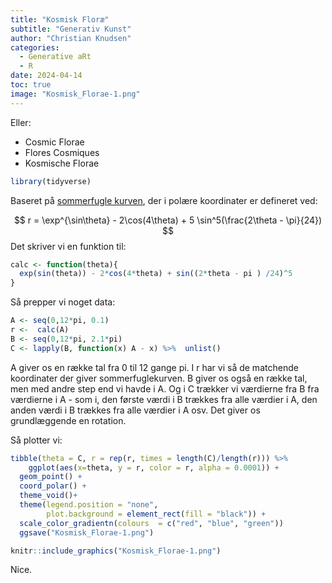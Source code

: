 ```yaml
---
title: "Kosmisk Floræ"
subtitle: "Generativ Kunst"
author: "Christian Knudsen"
categories:
  - Generative aRt
  - R
date: 2024-04-14
toc: true
image: "Kosmisk_Florae-1.png"
---
```

Eller:

- Cosmic Florae
- Flores Cosmiques
- Kosmische Florae


```r
library(tidyverse)
```

Baseret på  [sommerfugle kurven](https://en.wikipedia.org/wiki/Butterfly_curve_(transcendental)),
der i polære koordinater er defineret ved:


$$
r = \exp^{\sin\theta} - 2\cos(4\theta) + 5 \sin^5(\frac{2\theta - \pi}{24})
$$
Det skriver vi en funktion til:
```r
calc <- function(theta){
  exp(sin(theta)) - 2*cos(4*theta) + sin((2*theta - pi ) /24)^5
}
```

Så prepper vi noget data:

```r
A <- seq(0,12*pi, 0.1)
r <-  calc(A)
B <- seq(0,12*pi, 2.1*pi)
C <- lapply(B, function(x) A - x) %>%  unlist()
```

A giver os en række tal fra 0 til 12 gange pi. I r har vi så 
de matchende koordinater der giver sommerfuglekurven.
B giver os også en række tal, men med andre step end vi havde i A.
Og i C trækker vi værdierne fra B fra værdierne i A - som i, den
første værdi i B trækkes fra alle værdier i A, den anden værdi i B
trækkes fra alle værdier i A osv. Det giver os grundlæggende en rotation.

Så plotter vi:
```r
tibble(theta = C, r = rep(r, times = length(C)/length(r))) %>% 
    ggplot(aes(x=theta, y = r, color = r, alpha = 0.0001)) +
  geom_point() +
  coord_polar() +
  theme_void()+
  theme(legend.position = "none",
        plot.background = element_rect(fill = "black")) +
  scale_color_gradientn(colours  = c("red", "blue", "green")) 
  ggsave("Kosmisk_Florae-1.png")
```

```r
knitr::include_graphics("Kosmisk_Florae-1.png")
```

Nice.
